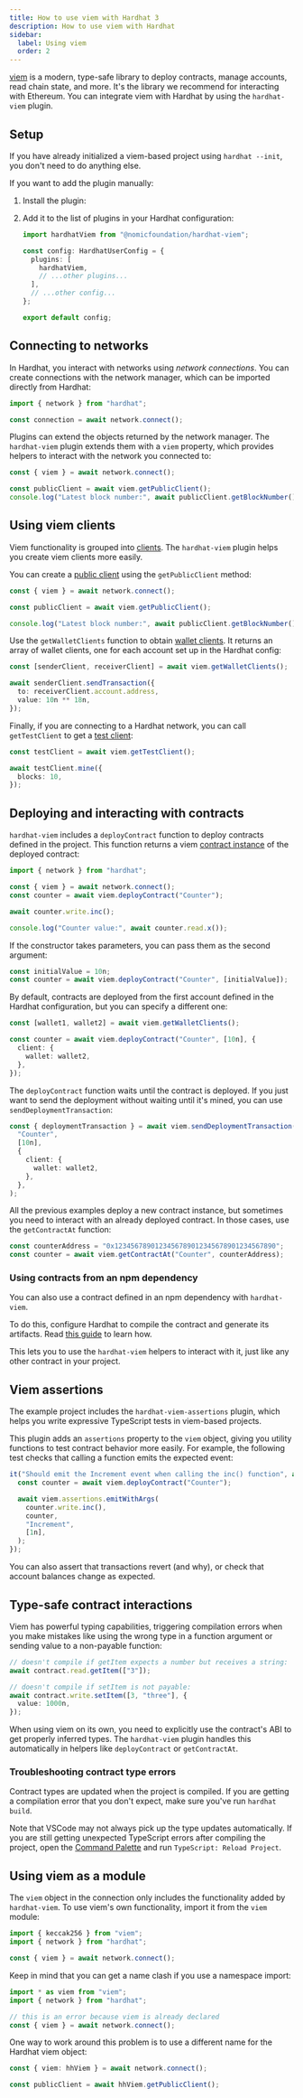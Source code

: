 ```yaml
---
title: How to use viem with Hardhat 3
description: How to use viem with Hardhat
sidebar:
  label: Using viem
  order: 2
---
```



[viem](https://viem.sh/) is a modern, type-safe library to deploy contracts, manage accounts, read chain state, and more. It's the library we recommend for interacting with Ethereum. You can integrate viem with Hardhat by using the `hardhat-viem` plugin.

## Setup

If you have already initialized a viem-based project using `hardhat --init`, you don't need to do anything else.

If you want to add the plugin manually:

1. Install the plugin:

   <Install packages="@nomicfoundation/hardhat-viem" />

2. Add it to the list of plugins in your Hardhat configuration:

   ```ts
   import hardhatViem from "@nomicfoundation/hardhat-viem";

   const config: HardhatUserConfig = {
     plugins: [
       hardhatViem,
       // ...other plugins...
     ],
     // ...other config...
   };

   export default config;
   ```

## Connecting to networks

In Hardhat, you interact with networks using _network connections_. You can create connections with the network manager, which can be imported directly from Hardhat:

```ts
import { network } from "hardhat";

const connection = await network.connect();
```

Plugins can extend the objects returned by the network manager. The `hardhat-viem` plugin extends them with a `viem` property, which provides helpers to interact with the network you connected to:

```ts
const { viem } = await network.connect();

const publicClient = await viem.getPublicClient();
console.log("Latest block number:", await publicClient.getBlockNumber());
```

## Using viem clients

Viem functionality is grouped into [clients](https://viem.sh/docs/clients/intro). The `hardhat-viem` plugin helps you create viem clients more easily.

You can create a [public client](https://viem.sh/docs/clients/public) using the `getPublicClient` method:

```ts
const { viem } = await network.connect();

const publicClient = await viem.getPublicClient();

console.log("Latest block number:", await publicClient.getBlockNumber());
```

Use the `getWalletClients` function to obtain [wallet clients](https://viem.sh/docs/clients/wallet). It returns an array of wallet clients, one for each account set up in the Hardhat config:

```ts
const [senderClient, receiverClient] = await viem.getWalletClients();

await senderClient.sendTransaction({
  to: receiverClient.account.address,
  value: 10n ** 18n,
});
```

Finally, if you are connecting to a Hardhat network, you can call `getTestClient` to get a [test client](https://viem.sh/docs/clients/test):

```ts
const testClient = await viem.getTestClient();

await testClient.mine({
  blocks: 10,
});
```

## Deploying and interacting with contracts

`hardhat-viem` includes a `deployContract` function to deploy contracts defined in the project. This function returns a viem [contract instance](https://viem.sh/docs/contract/getContract) of the deployed contract:

```ts
import { network } from "hardhat";

const { viem } = await network.connect();
const counter = await viem.deployContract("Counter");

await counter.write.inc();

console.log("Counter value:", await counter.read.x());
```

If the constructor takes parameters, you can pass them as the second argument:

```ts
const initialValue = 10n;
const counter = await viem.deployContract("Counter", [initialValue]);
```

By default, contracts are deployed from the first account defined in the Hardhat configuration, but you can specify a different one:

```ts
const [wallet1, wallet2] = await viem.getWalletClients();

const counter = await viem.deployContract("Counter", [10n], {
  client: {
    wallet: wallet2,
  },
});
```

The `deployContract` function waits until the contract is deployed. If you just want to send the deployment without waiting until it's mined, you can use `sendDeploymentTransaction`:

```ts
const { deploymentTransaction } = await viem.sendDeploymentTransaction(
  "Counter",
  [10n],
  {
    client: {
      wallet: wallet2,
    },
  },
);
```

All the previous examples deploy a new contract instance, but sometimes you need to interact with an already deployed contract. In those cases, use the `getContractAt` function:

```ts
const counterAddress = "0x1234567890123456789012345678901234567890";
const counter = await viem.getContractAt("Counter", counterAddress);
```

### Using contracts from an npm dependency

You can also use a contract defined in an npm dependency with `hardhat-viem`.

To do this, configure Hardhat to compile the contract and generate its artifacts. Read [this guide](/docs/guides/configuring-the-compiler#generating-artifacts-from-npm-dependencies) to learn how.

This lets you to use the `hardhat-viem` helpers to interact with it, just like any other contract in your project.

## Viem assertions

The example project includes the `hardhat-viem-assertions` plugin, which helps you write expressive TypeScript tests in viem-based projects.

This plugin adds an `assertions` property to the `viem` object, giving you utility functions to test contract behavior more easily. For example, the following test checks that calling a function emits the expected event:

```ts
it("Should emit the Increment event when calling the inc() function", async function () {
  const counter = await viem.deployContract("Counter");

  await viem.assertions.emitWithArgs(
    counter.write.inc(),
    counter,
    "Increment",
    [1n],
  );
});
```

You can also assert that transactions revert (and why), or check that account balances change as expected.

## Type-safe contract interactions

Viem has powerful typing capabilities, triggering compilation errors when you make mistakes like using the wrong type in a function argument or sending value to a non-payable function:

```ts
// doesn't compile if getItem expects a number but receives a string:
await contract.read.getItem(["3"]);

// doesn't compile if setItem is not payable:
await contract.write.setItem([3, "three"], {
  value: 1000n,
});
```

When using viem on its own, you need to explicitly use the contract's ABI to get properly inferred types. The `hardhat-viem` plugin handles this automatically in helpers like `deployContract` or `getContractAt`.

### Troubleshooting contract type errors

Contract types are updated when the project is compiled. If you are getting a compilation error that you don't expect, make sure you've run `hardhat build`.

Note that VSCode may not always pick up the type updates automatically. If you are still getting unexpected TypeScript errors after compiling the project, open the [Command Palette](https://code.visualstudio.com/docs/getstarted/userinterface#_command-palette) and run `TypeScript: Reload Project`.

## Using viem as a module

The `viem` object in the connection only includes the functionality added by `hardhat-viem`. To use viem's own functionality, import it from the `viem` module:

```ts
import { keccak256 } from "viem";
import { network } from "hardhat";

const { viem } = await network.connect();
```

Keep in mind that you can get a name clash if you use a namespace import:

```ts
import * as viem from "viem";
import { network } from "hardhat";

// this is an error because viem is already declared
const { viem } = await network.connect();
```

One way to work around this problem is to use a different name for the Hardhat viem object:

```ts
const { viem: hhViem } = await network.connect();

const publicClient = await hhViem.getPublicClient();
```
